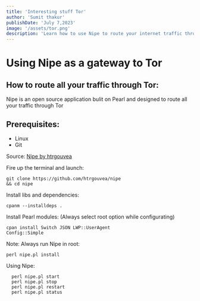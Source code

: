 ```yaml
---
title: 'Interesting stuff Tor'
author: 'Sumit thakur'
publishDate: 'July 7,2023'
image: '/assets/tor.png'
description: 'Learn how to use Nipe to route your internet traffic through the Tor network for increased privacy and security.'
---
```


# Using Nipe as a gateway to Tor

## How to route all your traffic through Tor:

Nipe is an open source application bulit on Pearl and designed to route all your traffic through Tor
## Prerequisites:

- Linux
- Git

Source: [Nipe by htrgouvea](https://github.com/htrgouvea/nipe/)

Fire up the terminal and launch:

```
git clone https://github.com/htrgouvea/nipe 
&& cd nipe
```

Install libs and dependencies:
```
cpanm --installdeps .
```
Install Pearl modules: (Always select root option while configurating)
```
cpan install Switch JSON LWP::UserAgent
Config::Simple
```
Note: Always run Nipe in root:
```
perl nipe.pl install
```
Using Nipe: 
```
  perl nipe.pl start
  perl nipe.pl stop
  perl nipe.pl restart
  perl nipe.pl status
```



